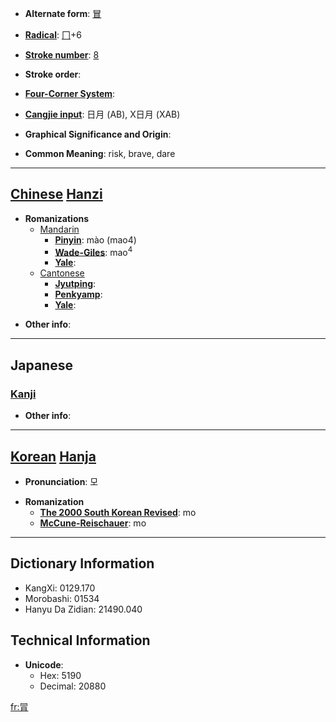 * '''Alternate form''': [[冒]]

* '''[[Wiktionary:Chinese radical index| Radical]]''': [[Wiktionary:Chinese radical index 冂|冂]]+6

* '''[[Wiktionary:Chinese total strokes index|Stroke number]]''': [[Wiktionary:Chinese total strokes index 8|8]]

* '''Stroke order''': 

* '''[[Wiktionary:Chinese four corner index|Four-Corner System]]''': 

* '''[[Wiktionary:Chinese Cangjie index|Cangjie input]]''': 日月 (AB), X日月 (XAB)

* '''Graphical Significance and Origin''': 

* '''Common Meaning''': risk, brave, dare

----

== [[Chinese]] [[Hanzi]] ==

* '''Romanizations'''
** [[Mandarin]]
*** '''[[Pinyin]]''': mào (mao4)
*** '''[[Wade-Giles]]''': mao<sup>4</sup>
*** '''[[Yale]]''': 
**[[Cantonese]]
***'''[[Jyutping]]''':
***'''[[Penkyamp]]''': 
***'''[[Yale]]''': 

* '''Other info''': 

----

==Japanese==
===[[Kanji]]===
{{kanji|on readings=[[ぼう]] (bō), [[もう]] (mō), [[ぼく]] (boku)|kun readings=[[おかす]] (okasu), [[おおう]] (oou), [[こうぶる]] (kouburu)}}

* '''Other info''':  

----

== [[Korean]] [[Hanja]] ==

* '''Pronunciation''': 모

* '''Romanization'''
** '''[[The 2000 South Korean Revised Romanization|The 2000 South Korean Revised]]''': mo
** '''[[McCune-Reischauer]]''': mo

----

== Dictionary Information ==

* KangXi: 0129.170
* Morobashi: 01534
* Hanyu Da Zidian: 21490.040

== Technical Information ==

* '''Unicode''':
** Hex: 5190
** Decimal: 20880

[[fr:冐]]